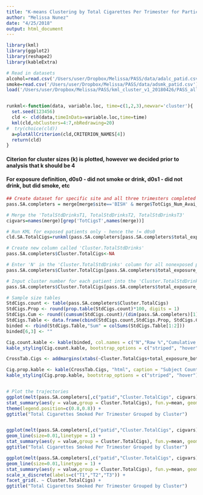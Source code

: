 ```yaml
---
title: "K-means Clustering by Total Cigarettes Per Trimester for Participants With Three Completed Trimesters in the South Africa Site"
author: "Melissa Nunez"
date: "4/25/2018"
output: html_document
---
```


```r
library(kml)
library(ggplot2)
library(reshape2)
library(kableExtra)

# Read in datasets
alcohol=read.csv('/Users/user/Dropbox/Melissa/PASS/data/adalc_patid.csv')
smoke=read.csv('/Users/user/Dropbox/Melissa/PASS/data/adsmk_patid.csv')
load('/Users/user/Dropbox/Melissa/PASS/kml_cluster_v1_20180426/PASS_allparticipants_v1_20180421.Rdata')


runkml<-function(data, variable.loc, time=c(1,2,3),newvar='cluster'){
  set.seed(123456)
  cld <- cld(data,timeInData=variable.loc,time=time)
  kml(cld,nbClusters=4:7,nbRedrawing=20)
#  try(choice(cld))
  a=plotAllCriterion(cld,CRITERION_NAMES[4])
  return(cld)
}
```

#### Citerion for cluster sizes (k) is plotted, however we decided prior to analysis that k should be 4
#### For exposure definition, d0s0 - did not smoke or drink, d0s1 - did not drink, but did smoke, etc
```r
## Create dataset for specific site and all three trimesters completed
pass.SA.completers = merge[merge$site=='BISH' & merge$TotCigs_Num_Avai_tri==3,]

# Merge the 'TotalStdDrinksT1, TotalStdDrinksT2, TotalStdDrinksT3'
cigvars=names(merge)[grep('TotCigsT',names(merge))]

# Run KML for exposed patients only - hence the != d0s0
cld.SA.TotalCigs=runkml(pass.SA.completers[pass.SA.completers$total_exposure_both!='d0s0',], grep('TotCigsT',names(merge)))

# Create new column called 'Cluster.TotalStdDrinks'
pass.SA.completers$Cluster.TotalCigs<-NA

# Enter 'N' in the 'Cluster.TotalStdDrinks' column for all nonexposed patients
pass.SA.completers$Cluster.TotalCigs[pass.SA.completers$total_exposure_both=='d0s0']='N'

# Input cluster number for each patient into the 'Cluster.TotalStdDrinks' column
pass.SA.completers$Cluster.TotalCigs[pass.SA.completers$total_exposure_both!='d0s0']=getClusters(cld.SA.TotalCigs,4)

# Sample size tables
StdCigs.count <- table(pass.SA.completers$Cluster.TotalCigs)
StdCigs.Prop <- round(prop.table(StdCigs.count)*100, digits = 1)
StdCigs.Cum <- round((cumsum(StdCigs.count)/(dim(pass.SA.completers)[1]))*100, digits = 1)
StdCigs.Table <- data.frame(cbind(StdCigs.count,StdCigs.Prop, StdCigs.Cum))
binded <- rbind(StdCigs.Table,"Sum" = colSums(StdCigs.Table[1:2]))
binded[6,3] <- ""

Cig.count.kable <- kable(binded, col.names = c("N","Raw %","Cumulative %"), "html", caption = "Subject Count Per Cluster")
kable_styling(Cig.count.kable, bootstrap_options = c("striped", "hover"), full_width = F, position = "left")

CrossTab.Cigs <- addmargins(xtabs(~Cluster.TotalCigs+total_exposure_both, data = pass.SA.completers))

Cig.prop.kable <- kable(CrossTab.Cigs, "html", caption = "Subject Count Grouped by Cluster and Exposure")
kable_styling(Cig.prop.kable, bootstrap_options = c("striped", "hover"), full_width = F, position = "left")


# Plot the trajectories
ggplot(melt(pass.SA.completers[,c("patid","Cluster.TotalCigs", cigvars)], id=c('patid','Cluster.TotalCigs')), aes(x=variable,y=value, group=patid, colour=Cluster.TotalCigs)) +
stat_summary(aes(y = value,group = Cluster.TotalCigs), fun.y=mean, geom="line",size=2) + 
theme(legend.position=c(0.8,0.8)) + 
ggtitle("Total Cigarettes Smoked Per Trimester Grouped by Cluster")


ggplot(melt(pass.SA.completers[,c("patid","Cluster.TotalCigs", cigvars)], id=c('patid','Cluster.TotalCigs')), aes(x=variable,y=value, group=patid, colour=Cluster.TotalCigs)) +  
geom_line(size=0.01,linetype = 1) + 
stat_summary(aes(y = value,group = Cluster.TotalCigs), fun.y=mean, geom="line",size=2) +
ggtitle("Total Cigarettes Smoked Per Trimester Grouped by Cluster")

ggplot(melt(pass.SA.completers[,c("patid","Cluster.TotalCigs", cigvars)], id=c('patid','Cluster.TotalCigs')), aes(x=variable,y=value, group=patid, colour=Cluster.TotalCigs)) + 
geom_line(size=0.01,linetype = 1) + 
stat_summary(aes(y = value,group = Cluster.TotalCigs), fun.y=mean, geom="line",size=2) + 
scale_x_discrete(labels=c("T1","T2","T3")) + 
facet_grid(. ~ Cluster.TotalCigs) + 
ggtitle("Total Cigarettes Smoked Per Trimester Grouped by Cluster")




```


